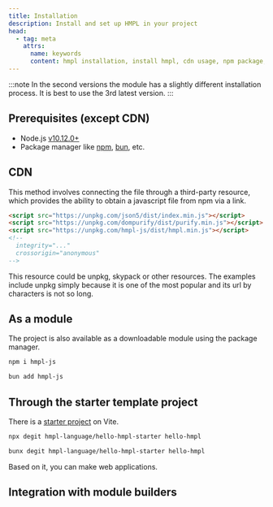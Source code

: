 ```yaml
---
title: Installation
description: Install and set up HMPL in your project
head:
  - tag: meta
    attrs:
      name: keywords
      content: hmpl installation, install hmpl, cdn usage, npm package, vite starter, hmpl setup
---
```


:::note
In the second versions the module has a slightly different installation process. It is best to use the 3rd latest version.
:::

## Prerequisites (except CDN)

- Node.js [v10.12.0+](https://nodejs.org/en/download)
- Package manager like [npm](https://www.npmjs.com), [bun](https://bun.com), etc.

## CDN

This method involves connecting the file through a third-party resource, which provides the ability to obtain a javascript file from npm via a link.

```html
<script src="https://unpkg.com/json5/dist/index.min.js"></script>
<script src="https://unpkg.com/dompurify/dist/purify.min.js"></script>
<script src="https://unpkg.com/hmpl-js/dist/hmpl.min.js"></script>
<!--
  integrity="..."
  crossorigin="anonymous"
-->
```

This resource could be unpkg, skypack or other resources. The examples include unpkg simply because it is one of the most popular and its url by characters is not so long.

## As a module

The project is also available as a downloadable module using the package manager.


<Tabs syncKey="pkg">
<TabItem label="npm">

```sh
npm i hmpl-js
```

</TabItem>
<TabItem label="bun">

```sh
bun add hmpl-js
```

</TabItem>
</Tabs>

## Through the starter template project

There is a [starter project](https://github.com/hmpl-language/hello-hmpl-starter) on Vite.

<Tabs syncKey="utility">
<TabItem label="npx">

```sh
npx degit hmpl-language/hello-hmpl-starter hello-hmpl
```

</TabItem>
<TabItem label="bunx">

```sh
bunx degit hmpl-language/hello-hmpl-starter hello-hmpl
```

</TabItem>
</Tabs>

Based on it, you can make web applications.

## Integration with module builders


<CardGrid>
  <LinkCard title="Webpack" href="/webpack"></LinkCard>
  <LinkCard title="Vite" href="/vite-plugin"></LinkCard>
</CardGrid>

